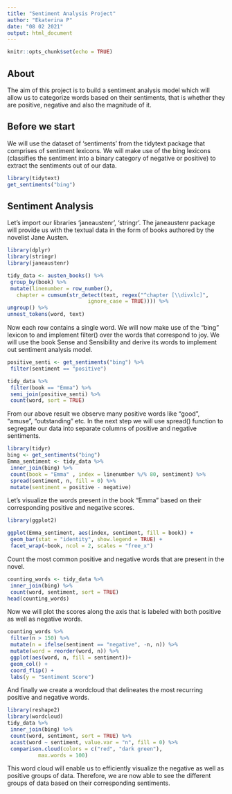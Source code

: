---
title: "Sentiment Analysis Project"
author: "Ekaterina P"
date: "08 02 2021"
output: html_document
---

```{r setup, include=FALSE}
knitr::opts_chunk$set(echo = TRUE)
```

## About

The aim of this project is to build a sentiment analysis model which will allow us to categorize words based on their sentiments, that is whether they are positive, negative and also the magnitude of it.

## Before we start
We will use the dataset of ‘sentiments’ from the tidytext package that comprises of sentiment lexicons. We will make use of the bing lexicons (classifies the sentiment into a binary category of negative or positive) to extract the sentiments out of our data.
```{r 1, echo=TRUE, warning=FALSE}
library(tidytext)
get_sentiments("bing")
```
## Sentiment Analysis
Let's import our libraries ‘janeaustenr’, ‘stringr’. The janeaustenr package will provide us with the textual data in the form of books authored by the novelist Jane Austen.
```{r 2, echo=FALSE, warning=FALSE}
library(dplyr)
library(stringr)
library(janeaustenr)

tidy_data <- austen_books() %>%
 group_by(book) %>%
 mutate(linenumber = row_number(),
   chapter = cumsum(str_detect(text, regex("^chapter [\\divxlc]", 
                          ignore_case = TRUE)))) %>%
ungroup() %>%
unnest_tokens(word, text)
```
Now each row contains a single word. We will now make use of the “bing” lexicon to and implement filter() over the words that correspond to joy. We will use the book Sense and Sensibility and derive its words to implement out sentiment analysis model.

```{r 3, echo=TRUE, warning=FALSE}
positive_senti <- get_sentiments("bing") %>%
 filter(sentiment == "positive")

tidy_data %>%
 filter(book == "Emma") %>%
 semi_join(positive_senti) %>%
 count(word, sort = TRUE)
```

From our above result we observe many positive words like “good”, “amuse”, “outstanding” etc. In the next step we will use spread() function to segregate our data into separate columns of positive and negative sentiments. 

```{r 4, echo=TRUE, warning=FALSE}
library(tidyr)
bing <- get_sentiments("bing")
Emma_sentiment <- tidy_data %>%
 inner_join(bing) %>%
 count(book = "Emma" , index = linenumber %/% 80, sentiment) %>%
 spread(sentiment, n, fill = 0) %>%
 mutate(sentiment = positive - negative)
```

Let's visualize the words present in the book “Emma” based on their corresponding positive and negative scores.

```{r 5, echo=TRUE, warning=FALSE}
library(ggplot2)

ggplot(Emma_sentiment, aes(index, sentiment, fill = book)) +
 geom_bar(stat = "identity", show.legend = TRUE) +
 facet_wrap(~book, ncol = 2, scales = "free_x")
```

Count the most common positive and negative words that are present in the novel.

```{r 6, echo=TRUE, warning=FALSE}
counting_words <- tidy_data %>%
 inner_join(bing) %>%
 count(word, sentiment, sort = TRUE)
head(counting_words)
```

Now we will plot the scores along the axis that is labeled with both positive as well as negative words.

```{r 7, echo=TRUE, warning=FALSE}
counting_words %>%
 filter(n > 150) %>%
 mutate(n = ifelse(sentiment == "negative", -n, n)) %>%
 mutate(word = reorder(word, n)) %>%
 ggplot(aes(word, n, fill = sentiment))+
 geom_col() +
 coord_flip() +
 labs(y = "Sentiment Score")
```

And finally we create a wordcloud that delineates the most recurring positive and negative words.

```{r 8, echo=TRUE, warning=FALSE}
library(reshape2)
library(wordcloud)
tidy_data %>%
 inner_join(bing) %>%
 count(word, sentiment, sort = TRUE) %>%
 acast(word ~ sentiment, value.var = "n", fill = 0) %>%
 comparison.cloud(colors = c("red", "dark green"),
          max.words = 100)
```

This word cloud will enable us to efficiently visualize the negative as well as positive groups of data. Therefore, we are now able to see the different groups of data based on their corresponding sentiments.
